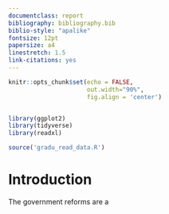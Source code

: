 ```yaml
---
documentclass: report
bibliography: bibliography.bib
biblio-style: "apalike"
fontsize: 12pt
papersize: a4
linestretch: 1.5
link-citations: yes
---
```


```r
knitr::opts_chunk$set(echo = FALSE, 
                      out.width="90%", 
                      fig.align = 'center')


library(ggplot2)
library(tidyverse)
library(readxl)

source('gradu_read_data.R')
```

# Introduction {#intro}

The government reforms are a 
